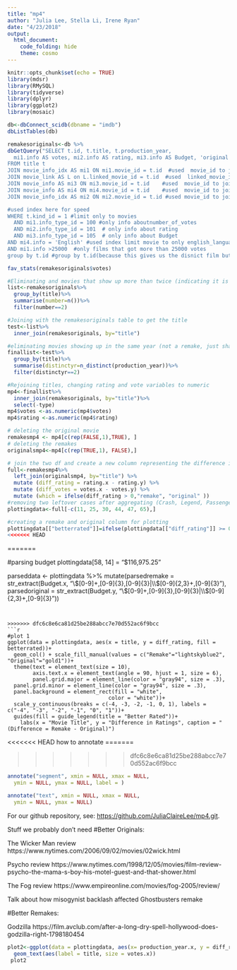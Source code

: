 ```yaml
---
title: "mp4"
author: "Julia Lee, Stella Li, Irene Ryan"
date: "4/23/2018"
output:
  html_document:
    code_folding: hide
    theme: cosmo
---
```


```r
knitr::opts_chunk$set(echo = TRUE)
library(mdsr)
library(RMySQL)
library(tidyverse)
library(dplyr)
library(ggplot2)
library(mosaic)
```


```r
db<-dbConnect_scidb(dbname = "imdb")
dbListTables(db)
```


```r
remakesoriginals<-db %>%
dbGetQuery("SELECT t.id, t.title, t.production_year, 
  mi1.info AS votes, mi2.info AS rating, mi3.info AS Budget, 'original' AS type, mi4.info AS Languages
FROM title t 
JOIN movie_info_idx AS mi1 ON mi1.movie_id = t.id  #used  movie_id to join movie_info_idx to title
JOIN movie_link AS L on L.linked_movie_id = t.id  #used  linked_movie_id to join movie_link to title  
JOIN movie_info AS mi3 ON mi3.movie_id = t.id    #used  movie_id to join movie_info to title
JOIN movie_info AS mi4 ON mi4.movie_id = t.id    #used  movie_id to join movie_info to title
JOIN movie_info_idx AS mi2 ON mi2.movie_id = t.id #used movie_id to join movie_info_idx to title

#used index here for speed
WHERE t.kind_id = 1 #limit only to movies 
  AND mi1.info_type_id = 100 #only info aboutnumber_of_votes 
  AND mi2.info_type_id = 101  # only info about rating 
  AND mi3.info_type_id = 105  # only info about Budget
AND mi4.info = 'English' #used index limit movie to only english_language films 
AND mi1.info >25000  #only films that got more than 25000 votes
group by t.id #group by t.id(because this gives us the disnict film but it could have same title);") 

fav_stats(remakesoriginals$votes)
```


```r
#Eliminating and movies that show up more than twice (indicating it is not an original-remake pair)
list<-remakesoriginals%>%
  group_by(title)%>%
  summarise(number=n())%>%
  filter(number==2)

#Joining with the remakesoriginals table to get the title
test<-list%>%
  inner_join(remakesoriginals, by="title")

#eliminating movies showing up in the same year (not a remake, just share the same name)
finallist<-test%>%
  group_by(title)%>%
  summarise(distinctyr=n_distinct(production_year))%>%
  filter(distinctyr==2)

#Rejoining titles, changing rating and vote variables to numeric
mp4<-finallist%>%
  inner_join(remakesoriginals, by="title")%>%
  select(-type)
mp4$votes <-as.numeric(mp4$votes)
mp4$rating <-as.numeric(mp4$rating)
```


```r
# deleting the original movie
remakesmp4 <- mp4[c(rep(FALSE,1),TRUE), ]
# deleting the remakes
originalsmp4<-mp4[c(rep(TRUE,1), FALSE),]

# join the two df and create a new column representing the difference in vote and rating
full<-remakesmp4%>%
  left_join(originalsmp4, by="title") %>%
  mutate (diff_rating = rating.x - rating.y) %>%
  mutate (diff_votes = votes.x - votes.y) %>%
  mutate (which = ifelse(diff_rating > 0,"remake", "original" ))
#removing two leftover cases after aggregating (Crash, Legend, Passengers, The Avengers, The Gift, and Unknown)
plottingdata<-full[-c(11, 25, 30, 44, 47, 65),]
```

```r
#creating a remake and original column for plotting
plottingdata[["betterrated"]]=ifelse(plottingdata[["diff_rating"]] >= 0, "Remake", "Original")
<<<<<<< HEAD
```

=======

#parsing budget
plottingdata[58, 14] = "$116,975.25"

parseddata <- plottingdata %>%
  mutate(parsedremake = str_extract(Budget.x, "\\$[0-9]+,[0-9]{3},[0-9]{3}|\\$[0-9]{2,3}+,[0-9]{3}"), parsedoriginal = str_extract(Budget.y, "\\$[0-9]+,[0-9]{3},[0-9]{3}|\\$[0-9]{2,3}+,[0-9]{3}"))
```


>>>>>>> dfc6c8e6ca81d25be288abcc7e70d552ac6f9bcc
```r
#plot 1
ggplot(data = plottingdata, aes(x = title, y = diff_rating, fill = betterrated))+ 
  geom_col() + scale_fill_manual(values = c("Remake"="lightskyblue2", "Original"="gold1"))+
  theme(text = element_text(size = 10),
        axis.text.x = element_text(angle = 90, hjust = 1, size = 6), 
        panel.grid.major = element_line(color = "gray94", size = .3),
  panel.grid.minor = element_line(color = "gray94", size = .3),
  panel.background = element_rect(fill = "white",
                                color = "white"))+ 
  scale_y_continuous(breaks = c(-4, -3, -2, -1, 0, 1), labels = c("-4", "-3", "-2", "-1", "0", "1"))+ 
  guides(fill = guide_legend(title = "Better Rated"))+
    labs(x = "Movie Title", y = "Difference in Ratings", caption = "(Difference = Remake - Original)")
```

<<<<<<< HEAD
how to annotate
=======

>>>>>>> dfc6c8e6ca81d25be288abcc7e70d552ac6f9bcc
```r
annotate("segment", xmin = NULL, xmax = NULL,
  ymin = NULL, ymax = NULL, label = )

annotate("text", xmin = NULL, xmax = NULL,
  ymin = NULL, ymax = NULL)
```


For our github repository, see:
<https://github.com/JuliaClaireLee/mp4.git>.





Stuff we probably don't need
#Better Originals:

The Wicker Man review
https://www.nytimes.com/2006/09/02/movies/02wick.html

Psycho review
https://www.nytimes.com/1998/12/05/movies/film-review-psycho-the-mama-s-boy-his-motel-guest-and-that-shower.html

The Fog review
https://www.empireonline.com/movies/fog-2005/review/

Talk about how misogynist backlash affected Ghostbusters remake

#Better Remakes:

Godzilla
https://film.avclub.com/after-a-long-dry-spell-hollywood-does-godzilla-right-1798180454


```r
plot2<-ggplot(data = plottingdata, aes(x= production_year.x, y = diff_rating, color= which)) + 
  geom_text(aes(label = title, size = votes.x)) 
 plot2
```











